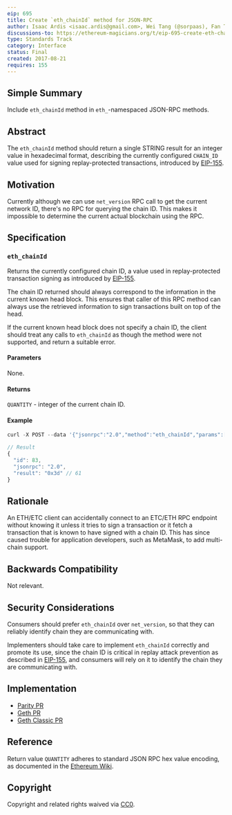 ```yaml
---
eip: 695
title: Create `eth_chainId` method for JSON-RPC
author: Isaac Ardis <isaac.ardis@gmail.com>, Wei Tang (@sorpaas), Fan Torchz (@tcz001), Erik Marks (@rekmarks)
discussions-to: https://ethereum-magicians.org/t/eip-695-create-eth-chainid-method-for-json-rpc/1845
type: Standards Track
category: Interface
status: Final
created: 2017-08-21
requires: 155
---
```


## Simple Summary

Include `eth_chainId` method in `eth_`-namespaced JSON-RPC methods.

## Abstract

The `eth_chainId` method should return a single STRING result
for an integer value in hexadecimal format, describing the
currently configured `CHAIN_ID` value used for signing replay-protected transactions,
introduced by [EIP-155](./eip-155.md).

## Motivation

Currently although we can use `net_version` RPC call to get the
current network ID, there's no RPC for querying the chain ID. This
makes it impossible to determine the current actual blockchain using
the RPC.

## Specification

### `eth_chainId`

Returns the currently configured chain ID, a value used in replay-protected transaction
signing as introduced by [EIP-155](./eip-155.md).

The chain ID returned should always correspond to the information in the current known
head block. This ensures that caller of this RPC method can always use the retrieved
information to sign transactions built on top of the head.

If the current known head block does not specify a chain ID, the client should treat any
calls to `eth_chainId` as though the method were not supported, and return a suitable
error.

#### Parameters

None.

#### Returns

`QUANTITY` - integer of the current chain ID.

#### Example

```js
curl -X POST --data '{"jsonrpc":"2.0","method":"eth_chainId","params":[],"id":83}'

// Result
{
  "id": 83,
  "jsonrpc": "2.0",
  "result": "0x3d" // 61
}
```

## Rationale

An ETH/ETC client can accidentally connect to an ETC/ETH RPC
endpoint without knowing it unless it tries to sign a transaction or
it fetch a transaction that is known to have signed with a chain
ID. This has since caused trouble for application developers, such as
MetaMask, to add multi-chain support.

## Backwards Compatibility

Not relevant.

## Security Considerations

Consumers should prefer `eth_chainId` over `net_version`, so that they can reliably identify chain they are communicating with.

Implementers should take care to implement `eth_chainId` correctly and promote its use, since the chain ID is critical in replay attack prevention as described in [EIP-155](./eip-155.md), and consumers will rely on it to identify the chain they are communicating with.

## Implementation

- [Parity PR](https://github.com/paritytech/parity/pull/6329)
- [Geth PR](https://github.com/ethereum/go-ethereum/pull/17617)
- [Geth Classic PR](https://github.com/ethereumproject/go-ethereum/pull/336)

## Reference

Return value `QUANTITY` adheres to standard JSON RPC hex value encoding, as documented in the [Ethereum Wiki](https://github.com/ethereum/wiki/wiki/JSON-RPC#hex-value-encoding).

## Copyright

Copyright and related rights waived via [CC0](https://github.com/ethereum/EIPs/blob/master/LICENSE.md).